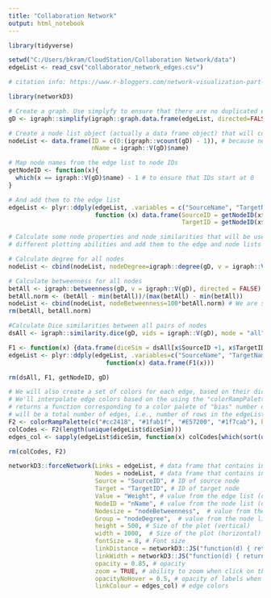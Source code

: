 ```yaml
---
title: "Collaboration Network"
output: html_notebook
---
```


```r

library(tidyverse)

setwd("C:/Users/bkram/CloudStation/Collaboration Network/data")
edgeList <- read_csv("collaborator_network_edges.csv")

# citation info: https://www.r-bloggers.com/network-visualization-part-6-d3-and-r-networkd3/

```

```r

library(networkD3)

# Create a graph. Use simplyfy to ensure that there are no duplicated edges or self loops
gD <- igraph::simplify(igraph::graph.data.frame(edgeList, directed=FALSE))

# Create a node list object (actually a data frame object) that will contain information about nodes
nodeList <- data.frame(ID = c(0:(igraph::vcount(gD) - 1)), # because networkD3 library requires IDs to start at 0
                       nName = igraph::V(gD)$name)

# Map node names from the edge list to node IDs
getNodeID <- function(x){
  which(x == igraph::V(gD)$name) - 1 # to ensure that IDs start at 0
}

# And add them to the edge list
edgeList <- plyr::ddply(edgeList, .variables = c("SourceName", "TargetName", "Weight"), 
                        function (x) data.frame(SourceID = getNodeID(x$SourceName), 
                                                TargetID = getNodeID(x$TargetName)))

```

```r
# Calculate some node properties and node similarities that will be used to illustrate 
# different plotting abilities and add them to the edge and node lists

# Calculate degree for all nodes
nodeList <- cbind(nodeList, nodeDegree=igraph::degree(gD, v = igraph::V(gD), mode = "all"))

# Calculate betweenness for all nodes
betAll <- igraph::betweenness(gD, v = igraph::V(gD), directed = FALSE) / (((igraph::vcount(gD) - 1) * (igraph::vcount(gD)-2)) / 2)
betAll.norm <- (betAll - min(betAll))/(max(betAll) - min(betAll))
nodeList <- cbind(nodeList, nodeBetweenness=100*betAll.norm) # We are scaling the value by multiplying it by 100 for visualization purposes only (to create larger nodes)
rm(betAll, betAll.norm)

#Calculate Dice similarities between all pairs of nodes
dsAll <- igraph::similarity.dice(gD, vids = igraph::V(gD), mode = "all")

F1 <- function(x) {data.frame(diceSim = dsAll[x$SourceID +1, x$TargetID + 1])}
edgeList <- plyr::ddply(edgeList, .variables=c("SourceName", "TargetName", "Weight", "SourceID", "TargetID"), 
                           function(x) data.frame(F1(x)))

rm(dsAll, F1, getNodeID, gD)
```

```r
# We will also create a set of colors for each edge, based on their dice similarity values
# We'll interpolate edge colors based on the using the "colorRampPalette" function, that 
# returns a function corresponding to a color palete of "bias" number of elements (in our case, that
# will be a total number of edges, i.e., number of rows in the edgeList data frame)
F2 <- colorRampPalette(c("#cc2418", "#1fab1f", "#E57200", "#1f7cab"), bias = nrow(edgeList), space = "rgb", interpolate = "linear")
colCodes <- F2(length(unique(edgeList$diceSim)))
edges_col <- sapply(edgeList$diceSim, function(x) colCodes[which(sort(unique(edgeList$diceSim)) == x)])

rm(colCodes, F2)
```

```r

networkD3::forceNetwork(Links = edgeList, # data frame that contains info about edges
                        Nodes = nodeList, # data frame that contains info about nodes
                        Source = "SourceID", # ID of source node 
                        Target = "TargetID", # ID of target node
                        Value = "Weight", # value from the edge list (data frame) that will be used to value/weight relationship amongst nodes
                        NodeID = "nName", # value from the node list (data frame) that contains node description we want to use (e.g., node name)
                        Nodesize = "nodeBetweenness",  # value from the node list (data frame) that contains value we want to use for a node size
                        Group = "nodeDegree",  # value from the node list (data frame) that contains value we want to use for node color
                        height = 500, # Size of the plot (vertical)
                        width = 1000,  # Size of the plot (horizontal)
                        fontSize = 8, # Font size
                        linkDistance = networkD3::JS("function(d) { return 20*d.value; }"), # Function to determine distance between any two nodes, uses variables already defined in forceNetwork function (not variables from a data frame)
                        linkWidth = networkD3::JS("function(d) { return d.value/5; }"),# Function to determine link/edge thickness, uses variables already defined in forceNetwork function (not variables from a data frame)
                        opacity = 0.85, # opacity
                        zoom = TRUE, # ability to zoom when click on the node
                        opacityNoHover = 0.5, # opacity of labels when static
                        linkColour = edges_col) # edge colors

```








